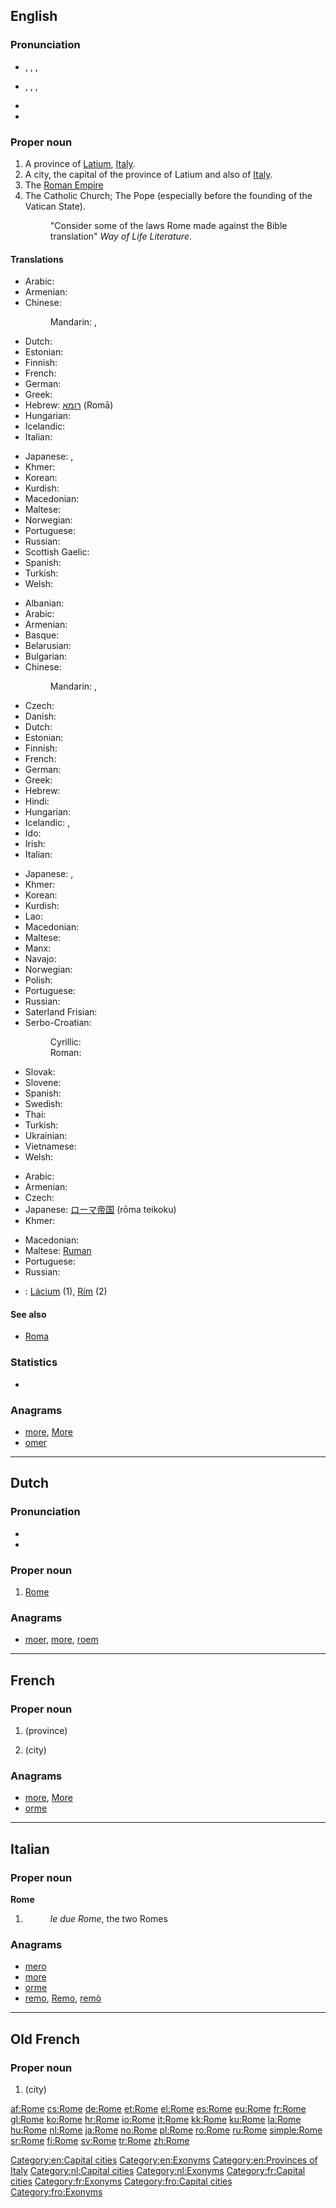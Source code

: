 ==English==
{{wikipedia}}

===Pronunciation===
* {{a|UK}}, {{enPR|rōm}}, {{IPA|/rəʊm/}}, {{SAMPA|/r@Um/}}
* {{a|US}}, {{enPR|rōm}}, {{IPA|/roʊm/}}, {{SAMPA|/roUm/}}
* {{rhymes|əʊm}}
* {{homophones|roam}}

===Proper noun===
{{en-proper noun}}

# A province of [[Latium]], [[Italy]].
# A city, the capital of the province of Latium and also of [[Italy]].
# The [[Roman Empire]]
# The Catholic Church; The Pope (especially before the founding of the Vatican State).
#: "Consider some of the laws Rome made against the Bible translation" ''Way of Life Literature''.

====Translations====
{{trans-top|province}}
* Arabic: {{t|ar|روما|f|tr=rūmā}}
* Armenian: {{t|hy|Հռոմ|tr=Hṙom}}
* Chinese:
*: Mandarin: {{t|cmn|羅馬|sc=Hani}},  {{t|cmn|罗马|tr=Luómǎ|sc=Hani}}
* Dutch: {{t+|nl|Rome|n}}
* Estonian: {{t+|et|Rooma}}
* Finnish: {{t+|fi|Rooma}}
* French: {{t+|fr|Rome|f}}
* German: {{t+|de|Rom|n}}
* Greek: {{t|el|Ρώμη|tr=rómi|f}}
* Hebrew: [[רומא]] (Romā) {{f}}
* Hungarian: {{t+|hu|Róma}}
* Icelandic: {{t-|is|Róm|f}}
* Italian: {{t+|it|Roma}}
{{trans-mid}}
* Japanese: {{t+|ja|ローマ|tr=Rōma}},  {{t+|ja|羅馬|tr=Rōma}} {{qualifier|dated}}
* Khmer: {{t|km|រ៉ូម|sc=Khmr}}
* Korean: {{t+|ko|로마|tr=Roma|sc=Hang}}
* Kurdish: {{t+|ku|Roma}}
* Macedonian: {{t-|mk|Рим|m|tr=Rim}}
* Maltese: {{t-|mt|Ruma|xs=Maltese}}
* Norwegian: {{t+|no|Roma}}
* Portuguese: {{t+|pt|Roma|f}}
* Russian: {{t|ru|Рим|tr=Rim|m}}
* Scottish Gaelic: {{t|gd|An Ròimh}}
* Spanish: {{t+|es|Roma|f}}
* Turkish: {{t+|tr|Roma}}
* Welsh: {{t|cy|Rhufain}}
{{trans-bottom}}

{{trans-top|city}}
* Albanian: {{t|sq|Romë|xs=Albanian}}
* Arabic: {{t|ar|روما|f|tr=rūmā}}
* Armenian: {{t|hy|Հռոմ|tr=Hṙom}}
* Basque: {{t|eu|Erroma}}
* Belarusian: {{t|be|Рым|m|tr=Rym|xs=Belarusian}}
* Bulgarian: {{t-|bg|Рим|m|tr=Rim}}
* Chinese:
*: Mandarin: {{t|cmn|羅馬|sc=Hani}},  {{t|cmn|罗马|tr=Luómǎ|sc=Hani}}
* Czech: {{t+|cs|Řím|m}}
* Danish: {{t-|da|Rom}}
* Dutch: {{t+|nl|Rome|n}}
* Estonian: {{t+|et|Rooma}}
* Finnish: {{t+|fi|Rooma}}
* French: {{t+|fr|Rome|f}}
* German: {{t+|de|Rom|n}}
* Greek: {{t|el|Ρώμη|tr=Rómi|f}}
* Hebrew: {{t|he|רומא|tr=romā|f}}
* Hindi: {{t|hi|रोम|tr=rom}}
* Hungarian: {{t+|hu|Róma}}
* Icelandic: {{t|is|Róm|f}}, {{t|is|Rómaborg|f}}
* Ido: {{t+|io|Roma|xs=Ido}}
* Irish: {{t|ga|Róimh|f|alt=an Róimh|xs=Irish}}
* Italian: {{t+|it|Roma|f}}
{{trans-mid}}
* Japanese: {{t+|ja|ローマ|tr=Rōma}},  {{t+|ja|羅馬|tr=Rōma}} {{qualifier|dated}}
* Khmer: {{t|km|រ៉ូម|sc=Khmr}}
* Korean: {{t+|ko|로마|tr=Roma|sc=Hang}}
* Kurdish: {{t+|ku|Roma}}
* Lao: {{t|lo|ໂລມ|tr=loom|sc=Laoo|xs=Lao}}
* Macedonian: {{t-|mk|Рим|m|tr=Rim}}
* Maltese: {{t-|mt|Ruma|xs=Maltese}}
* Manx: {{t|gv|Raue|alt=Yn Raue|f}}
* Navajo: {{tø|nv|Róóm}}
* Norwegian: {{t+|no|Roma}}
* Polish: {{t+|pl|Rzym|m}}
* Portuguese: {{t+|pt|Roma|f}}
* Russian: {{t+|ru|Рим|m|tr=Rim}}
* Saterland Frisian: {{tø|stq|Room}}
* Serbo-Croatian:
*: Cyrillic: {{t|sh|Рим|m}}
*: Roman: {{t|sh|Rim|m}}
* Slovak: {{t|sk|Rím|m}}
* Slovene: {{t+|sl|Rim|m}}
* Spanish: {{t+|es|Roma|f}}
* Swedish: {{t+|sv|Rom}}
* Thai: {{t|th|โรม|tr=rohm}}
* Turkish: {{t+|tr|Roma}}
* Ukrainian: {{t-|uk|Рим|m|tr=Rym|xs=Ukrainian}}
* Vietnamese: {{t-|vi|Roma|xs=Vietnamese}}
* Welsh: {{t|cy|Rhufain}}
{{trans-bottom}}

{{trans-top|empire}}
* Arabic: {{t|ar|روما|f|tr=rūmā}}
* Armenian: {{t|hy|Հռոմ|tr=Hṙom}}
* Czech: {{t+|cs|Řím|m}}
* Japanese: [[ローマ]][[帝国]] (rōma teikoku)
* Khmer: {{t|km|រ៉ូម|sc=Khmr}}
{{trans-mid}}
* Macedonian: {{t-|mk|Рим|m|tr=Rim}}
* Maltese: [[Ruman]]
* Portuguese: {{t+|pt|Roma|f}}
* Russian: {{t+|ru|Рим|m|tr=Rim}}
{{trans-bottom}}

{{checktrans}}

* {{ttbc|sk}}: [[Lácium]] {{n}} (1), [[Rím]] {{m}} (2)

====See also====
* [[Roma]]

===Statistics===
* {{rank|enter|consider|provided|969|Rome|twelve|opposite|vast}}

===Anagrams===
* [[more#English|more]], [[More#English|More]]
* [[omer#English|omer]]

[[Category:en:Capital cities]]
[[Category:en:Exonyms]]
[[Category:en:Provinces of Italy]]

----

==Dutch==
{{wikipedia|lang=nl}}

===Pronunciation===
* {{IPA|/ˈroː.mə/|lang=nl}}
* {{audio|Nl-Rome.ogg|Audio}}

===Proper noun===
{{head|nl|proper noun}}

# [[#English|Rome]]

===Anagrams===
* [[moer#Dutch|moer]], [[more#Dutch|more]], [[roem#Dutch|roem]]

[[Category:nl:Capital cities]]
[[Category:nl:Exonyms]]

----

==French==

===Proper noun===
{{fr-proper noun|f}}

# {{l|en|Rome}} (province)
# {{l|en|Rome}} (city)

===Anagrams===
* [[more#French|more]], [[More#French|More]]
* [[orme#French|orme]]

[[Category:fr:Capital cities]]
[[Category:fr:Exonyms]]

----

==Italian==

===Proper noun===
'''Rome''' {{f}}

# {{plural of|Roma|lang=it}}
#: ''le due Rome'', the two Romes

===Anagrams===
* [[mero#Italian|mero]]
* [[more#Italian|more]]
* [[orme#Italian|orme]]
* [[remo#Italian|remo]], [[Remo#Italian|Remo]], [[remò#Italian|remò]]

----

==Old French==

===Proper noun===
{{fro-proper noun|g=no}}

# {{l|en|Rome}} (city)

[[Category:fro:Capital cities]]
[[Category:fro:Exonyms]]

[[af:Rome]]
[[cs:Rome]]
[[de:Rome]]
[[et:Rome]]
[[el:Rome]]
[[es:Rome]]
[[eu:Rome]]
[[fr:Rome]]
[[gl:Rome]]
[[ko:Rome]]
[[hr:Rome]]
[[io:Rome]]
[[it:Rome]]
[[kk:Rome]]
[[ku:Rome]]
[[la:Rome]]
[[hu:Rome]]
[[nl:Rome]]
[[ja:Rome]]
[[no:Rome]]
[[pl:Rome]]
[[ro:Rome]]
[[ru:Rome]]
[[simple:Rome]]
[[sr:Rome]]
[[fi:Rome]]
[[sv:Rome]]
[[tr:Rome]]
[[zh:Rome]]